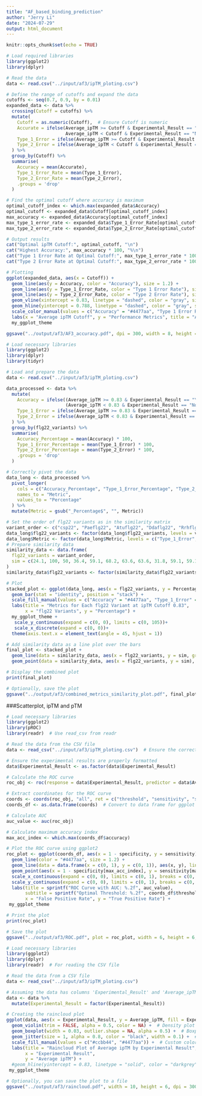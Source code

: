 ```yaml
---
title: "AF_based_binding_prediction"
author: "Jerry Li"
date: "2024-07-29"
output: html_document
---
```


```r
knitr::opts_chunk$set(echo = TRUE)
```

```r
# Load required libraries
library(ggplot2)
library(dplyr)

# Read the data
data <- read.csv("../input/af3/ipTM_ploting.csv")

# Define the range of cutoffs and expand the data
cutoffs <- seq(0.7, 0.9, by = 0.01)
expanded_data <- data %>% 
  crossing(Cutoff = cutoffs) %>% 
  mutate(
    Cutoff = as.numeric(Cutoff),  # Ensure Cutoff is numeric
    Accurate = ifelse(Average_ipTM >= Cutoff & Experimental_Result == "Yes" |
                      Average_ipTM < Cutoff & Experimental_Result == "No", 1, 0),
    Type_1_Error = ifelse(Average_ipTM >= Cutoff & Experimental_Result == "No", 1, 0),
    Type_2_Error = ifelse(Average_ipTM < Cutoff & Experimental_Result == "Yes", 1, 0)
  ) %>% 
  group_by(Cutoff) %>% 
  summarise(
    Accuracy = mean(Accurate),
    Type_1_Error_Rate = mean(Type_1_Error),
    Type_2_Error_Rate = mean(Type_2_Error),
    .groups = 'drop'
  )

# Find the optimal cutoff where accuracy is maximum
optimal_cutoff_index <- which.max(expanded_data$Accuracy)
optimal_cutoff <- expanded_data$Cutoff[optimal_cutoff_index]
max_accuracy <- expanded_data$Accuracy[optimal_cutoff_index]
max_type_1_error_rate <- expanded_data$Type_1_Error_Rate[optimal_cutoff_index]
max_type_2_error_rate <- expanded_data$Type_2_Error_Rate[optimal_cutoff_index]

# Output results
cat("Optimal ipTM Cutoff:", optimal_cutoff, "\n")
cat("Highest Accuracy:", max_accuracy * 100, "%\n")
cat("Type 1 Error Rate at Optimal Cutoff:", max_type_1_error_rate * 100, "%\n")
cat("Type 2 Error Rate at Optimal Cutoff:", max_type_2_error_rate * 100, "%\n")

# Plotting
ggplot(expanded_data, aes(x = Cutoff)) +
  geom_line(aes(y = Accuracy, color = "Accuracy"), size = 1.2) +
  geom_line(aes(y = Type_1_Error_Rate, color = "Type 1 Error Rate"), size = 1) +
  geom_line(aes(y = Type_2_Error_Rate, color = "Type 2 Error Rate"), size = 1) +
  geom_vline(xintercept = 0.83, linetype = "dashed", color = "gray", size = 0.5) +
  geom_hline(yintercept = 0.788, linetype = "dashed", color = "gray", size = 0.5) +
  scale_color_manual(values = c("Accuracy" = "#4477aa", "Type 1 Error Rate" = "#ee6677", "Type 2 Error Rate" = "#ccbb44")) +
  labs(x = "Average ipTM Cutoff", y = "Performance Metrics", title = "AF3 Accuracy") +
  my_ggplot_theme

ggsave("../output/af3/AF3_accuracy.pdf", dpi = 300, width = 8, height = 5)


```


```r
# Load necessary libraries
library(ggplot2)
library(dplyr)
library(tidyr)

# Load and prepare the data
data <- read.csv("../input/af3/ipTM_ploting.csv")

data_processed <- data %>%
  mutate(
    Accuracy = ifelse((Average_ipTM >= 0.83 & Experimental_Result == "Yes") | 
                      (Average_ipTM < 0.83 & Experimental_Result == "No"), 1, 0),
    Type_1_Error = ifelse(Average_ipTM >= 0.83 & Experimental_Result == "No", 1, 0),
    Type_2_Error = ifelse(Average_ipTM < 0.83 & Experimental_Result == "Yes", 1, 0)
  ) %>%
  group_by(flg22_variants) %>%
  summarise(
    Accuracy_Percentage = mean(Accuracy) * 100,
    Type_1_Error_Percentage = mean(Type_1_Error) * 100,
    Type_2_Error_Percentage = mean(Type_2_Error) * 100,
    .groups = 'drop'
  )

# Correctly pivot the data
data_long <- data_processed %>%
  pivot_longer(
    cols = c("Accuracy_Percentage", "Type_1_Error_Percentage", "Type_2_Error_Percentage"),
    names_to = "Metric",
    values_to = "Percentage"
  ) %>%
  mutate(Metric = gsub("_Percentage$", "", Metric))

# Set the order of flg22 variants as in the similarity matrix
variant_order <- c("csp22", "Paeflg22", "Atuflg22", "Ddaflg22", "Rrhflg22", "Eamflg22", "Pviflg22", "Rso_1flg22", "Rso_2flg22", "Xfrflg22", "Xorflg22")
data_long$flg22_variants <- factor(data_long$flg22_variants, levels = variant_order)
data_long$Metric <- factor(data_long$Metric, levels = c("Type_1_Error", "Type_2_Error", "Accuracy"))
# Prepare similarity data
similarity_data <- data.frame(
  flg22_variants = variant_order,
  sim = c(24.1, 100, 50, 36.4, 59.1, 68.2, 63.6, 63.6, 31.8, 59.1, 59.1)
)
similarity_data$flg22_variants <- factor(similarity_data$flg22_variants, levels = variant_order)

# Plot
stacked_plot <- ggplot(data_long, aes(x = flg22_variants, y = Percentage, fill = Metric)) +
  geom_bar(stat = "identity", position = "stack") +
  scale_fill_manual(values = c("Accuracy" = "#4477aa", "Type_1_Error" = "#ee6677", "Type_2_Error" = "#ccbb44")) +
  labs(title = "Metrics for Each flg22 Variant at ipTM Cutoff 0.83",
       x = "flg22 Variants", y = "Percentage") +
  my_ggplot_theme +
   scale_y_continuous(expand = c(0, 0), limits = c(0, 105))+
   scale_x_discrete(expand = c(0, 0))+
  theme(axis.text.x = element_text(angle = 45, hjust = 1))

# Add similarity data as a line plot over the bars
final_plot <- stacked_plot +
  geom_line(data = similarity_data, aes(x = flg22_variants, y = sim, group = 1), color = "black", size = 0.8, inherit.aes = FALSE, alpha = 0.7) +
  geom_point(data = similarity_data, aes(x = flg22_variants, y = sim), color = "black", size = 1.2, inherit.aes = FALSE)

# Display the combined plot
print(final_plot)

# Optionally, save the plot
ggsave("../output/af3/combined_metrics_similarity_plot.pdf", final_plot, width = 10, height = 6)


```



###Scatterplot, ipTM and pTM
```r
# Load necessary libraries
library(ggplot2)
library(pROC)
library(readr)  # Use read_csv from readr

# Read the data from the CSV file
data <- read_csv("../input/af3/ipTM_ploting.csv")  # Ensure the correct path and file extension

# Ensure the experimental results are properly formatted
data$Experimental_Result <- as.factor(data$Experimental_Result)

# Calculate the ROC curve
roc_obj <- roc(response = data$Experimental_Result, predictor = data$Average_ipTM)

# Extract coordinates for the ROC curve
coords <- coords(roc_obj, "all", ret = c("threshold", "sensitivity", "specificity", "accuracy"))
coords_df <- as.data.frame(coords)  # Convert to data frame for ggplot

# Calculate AUC
auc_value <- auc(roc_obj)

# Calculate maximum accuracy index
max_acc_index <- which.max(coords_df$accuracy)

# Plot the ROC curve using ggplot2
roc_plot <- ggplot(coords_df, aes(x = 1 - specificity, y = sensitivity)) +
  geom_line(color = "#4477aa", size = 1.2) +
  geom_line(data = data.frame(x = c(0, 1), y = c(0, 1)), aes(x, y), linetype = "dashed", color = "navy") +
  geom_point(aes(x = 1 - specificity[max_acc_index], y = sensitivity[max_acc_index]), color = "black", size = 2) +
  scale_x_continuous(expand = c(0, 0), limits = c(0, 1), breaks = c(0, 0.25, 0.5, 0.75, 1), labels = c("0", "0.25", "0.5", "0.75", "1")) +
  scale_y_continuous(expand = c(0, 0), limits = c(0, 1), breaks = c(0, 0.25, 0.5, 0.75, 1), labels = c("0", "0.25", "0.5", "0.75", "1")) +
  labs(title = sprintf("ROC Curve with AUC: %.2f", auc_value), 
       subtitle = sprintf("Optimal Threshold: %.2f", coords_df$threshold[max_acc_index]),
       x = "False Positive Rate", y = "True Positive Rate") +
 my_ggplot_theme

# Print the plot
print(roc_plot)

# Save the plot
ggsave("../output/af3/ROC.pdf", plot = roc_plot, width = 6, height = 6, dpi = 300)

```


```r
# Load necessary libraries
library(ggplot2)
library(dplyr)
library(readr)  # For reading the CSV file

# Read the data from a CSV file
data <- read_csv("../input/af3/ipTM_ploting.csv")

# Assuming the data has columns 'Experimental_Result' and 'Average_ipTM'
data <- data %>%
  mutate(Experimental_Result = factor(Experimental_Result))

# Creating the raincloud plot
ggplot(data, aes(x = Experimental_Result, y = Average_ipTM, fill = Experimental_Result)) +
  geom_violin(trim = FALSE, alpha = 0.5, color = NA) +  # Density plot
  geom_boxplot(width = 0.03, outlier.shape = NA, alpha = 0.5) +  # Boxplot inside the violin
  geom_jitter(size = 1, alpha = 0.8, color = "black", width = 0.1) +  # Points with jitter
  scale_fill_manual(values = c("#ccbb44", "#4477aa")) +  # Custom colors for each experimental result
  labs(title = "Raincloud Plot of Average ipTM by Experimental Result",
       x = "Experimental Result",
       y = "Average ipTM") +
  #geom_hline(yintercept = 0.83, linetype = "solid", color = "darkgrey", size = 0.5) +
 my_ggplot_theme

# Optionally, you can save the plot to a file
ggsave("../output/af3/raincloud.pdf", width = 10, height = 6, dpi = 300)


```
